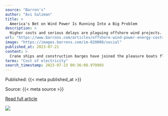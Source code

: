 ```yaml
---
source: "Barron's"
author: "Avi Salzman"
title: >
  America's Bet on Wind Power Is Running Into a Big Problem
description: >
  Higher costs and serious delays are plaguing offshore wind projects. Consumers, investors, and the environment will pay the price.
url: "https://www.barrons.com/articles/offshore-wind-power-energy-costs-24a9b387"
image: "https://images.barrons.com/im-820008/social"
published_at: 2023-07-21
content: >
  Crane ships and construction barges have joined the pleasure boats floating off the coast of vacation hot spots Montauk and Marthas Vineyard this summer. The hard hats working on them arent there to … [+17867 chars]
terms: "Cost of electricity"
search_timestamp: 2023-07-23 00:36:08.979903
---
```



Published: {{< meta published_at >}}


Source: {{< meta source >}}


[Read full article]({{< meta url >}}){target='_blank'}



![](`r rmarkdown::metadata$image[1]`)
